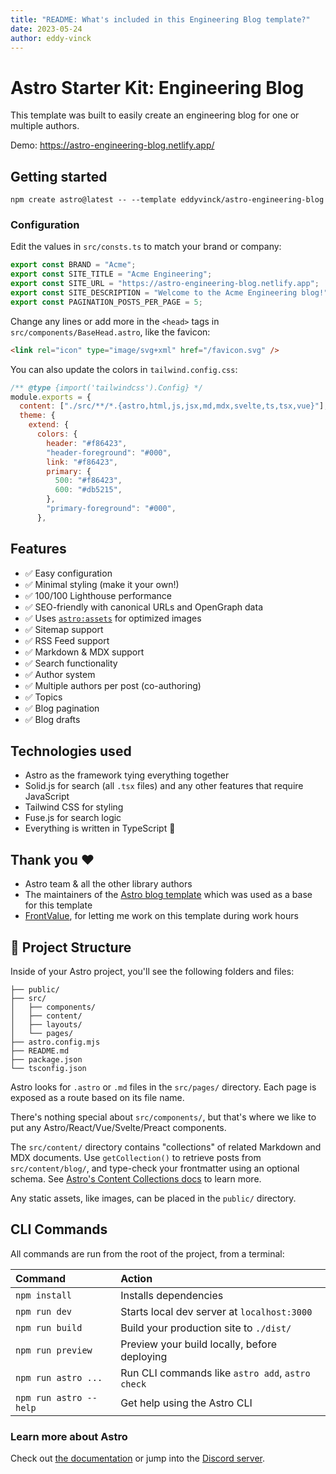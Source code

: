 ```yaml
---
title: "README: What's included in this Engineering Blog template?"
date: 2023-05-24
author: eddy-vinck
---
```


<Ads />

# Astro Starter Kit: Engineering Blog

This template was built to easily create an engineering blog for one or multiple authors.

Demo: https://astro-engineering-blog.netlify.app/

## Getting started

```
npm create astro@latest -- --template eddyvinck/astro-engineering-blog
```

### Configuration

Edit the values in `src/consts.ts` to match your brand or company:

```ts
export const BRAND = "Acme";
export const SITE_TITLE = "Acme Engineering";
export const SITE_URL = "https://astro-engineering-blog.netlify.app";
export const SITE_DESCRIPTION = "Welcome to the Acme Engineering blog!";
export const PAGINATION_POSTS_PER_PAGE = 5;
```

Change any lines or add more in the `<head>` tags in `src/components/BaseHead.astro`, like the favicon:

```html
<link rel="icon" type="image/svg+xml" href="/favicon.svg" />
```

You can also update the colors in `tailwind.config.css`:

```js
/** @type {import('tailwindcss').Config} */
module.exports = {
  content: ["./src/**/*.{astro,html,js,jsx,md,mdx,svelte,ts,tsx,vue}"],
  theme: {
    extend: {
      colors: {
        header: "#f86423",
        "header-foreground": "#000",
        link: "#f86423",
        primary: {
          500: "#f86423",
          600: "#db5215",
        },
        "primary-foreground": "#000",
      },
```

## Features

- ✅ Easy configuration
- ✅ Minimal styling (make it your own!)
- ✅ 100/100 Lighthouse performance
- ✅ SEO-friendly with canonical URLs and OpenGraph data
- ✅ Uses [`astro:assets`](https://docs.astro.build/en/guides/assets/) for optimized images
- ✅ Sitemap support
- ✅ RSS Feed support
- ✅ Markdown & MDX support
- ✅ Search functionality
- ✅ Author system
- ✅ Multiple authors per post (co-authoring)
- ✅ Topics
- ✅ Blog pagination
- ✅ Blog drafts

## Technologies used

- Astro as the framework tying everything together
- Solid.js for search (all `.tsx` files) and any other features that require JavaScript
- Tailwind CSS for styling
- Fuse.js for search logic
- Everything is written in TypeScript 💙

## Thank you ❤️

- Astro team & all the other library authors
- The maintainers of the [Astro blog template](https://github.com/withastro/astro/tree/latest/examples/blog?on=github) which was used as a base for this template
- [FrontValue](https://frontvalue.nl/), for letting me work on this template during work hours

## 🚀 Project Structure

Inside of your Astro project, you'll see the following folders and files:

```
├── public/
├── src/
│   ├── components/
│   ├── content/
│   ├── layouts/
│   └── pages/
├── astro.config.mjs
├── README.md
├── package.json
└── tsconfig.json
```

Astro looks for `.astro` or `.md` files in the `src/pages/` directory. Each page is exposed as a route based on its file name.

There's nothing special about `src/components/`, but that's where we like to put any Astro/React/Vue/Svelte/Preact components.

The `src/content/` directory contains "collections" of related Markdown and MDX documents. Use `getCollection()` to retrieve posts from `src/content/blog/`, and type-check your frontmatter using an optional schema. See [Astro's Content Collections docs](https://docs.astro.build/en/guides/content-collections/) to learn more.

Any static assets, like images, can be placed in the `public/` directory.

## CLI Commands

All commands are run from the root of the project, from a terminal:

| Command                | Action                                           |
| :--------------------- | :----------------------------------------------- |
| `npm install`          | Installs dependencies                            |
| `npm run dev`          | Starts local dev server at `localhost:3000`      |
| `npm run build`        | Build your production site to `./dist/`          |
| `npm run preview`      | Preview your build locally, before deploying     |
| `npm run astro ...`    | Run CLI commands like `astro add`, `astro check` |
| `npm run astro --help` | Get help using the Astro CLI                     |

### Learn more about Astro

Check out [the documentation](https://docs.astro.build) or jump into the [Discord server](https://astro.build/chat).
